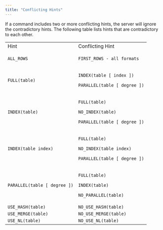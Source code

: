 ```yaml
---
title: "Conflicting Hints"
---
```


<div id="conflicting_hints" class="registered_link"></div>

If a command includes two or more conflicting hints, the server will ignore the contradictory hints. The following table lists hints that are contradictory to each other.

<table><tbody><tr class="odd"><td>Hint</td><td>Conflicting Hint</td></tr><tr class="even"><td><code>ALL_ROWS</code></td><td><p><code>FIRST_ROWS - all formats</code></p></td></tr><tr class="odd"><td><p><code>FULL(table)</code></p></td><td><p><code>INDEX(table [ index ])</code></p><p><code>PARALLEL(table [ degree ])</code></p></td></tr><tr class="even"><td><p><code>INDEX(table)</code></p></td><td><p><code>FULL(table)</code></p><p><code>NO_INDEX(table)</code></p><p><code>PARALLEL(table [ degree ])</code></p></td></tr><tr class="odd"><td><p><code>INDEX(table index)</code></p></td><td><p><code>FULL(table)</code></p><p><code>NO_INDEX(table index)</code></p><p><code>PARALLEL(table [ degree ])</code></p></td></tr><tr class="even"><td><p><code>PARALLEL(table [ degree ])</code></p></td><td><p><code>FULL(table)</code></p><p><code>INDEX(table)</code></p><p><code>NO_PARALLEL(table)</code></p></td></tr><tr class="odd"><td><code>USE_HASH(table)</code></td><td><code>NO_USE_HASH(table)</code></td></tr><tr class="even"><td><code>USE_MERGE(table)</code></td><td><code>NO_USE_MERGE(table)</code></td></tr><tr class="odd"><td><code>USE_NL(table)</code></td><td><code>NO_USE_NL(table)</code></td></tr></tbody></table>
